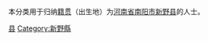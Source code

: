 {{Catnav|頁面分類|各種主題的頁面分類|依中国各省来作的分类|各地中国人|河南人|南阳人}}
{{Catnav|頁面分類|人物|各國人物|中国人|各地中国人|河南人|南阳人}}

本分类用于归纳[[籍贯|籍贯]]（出生地）为[[河南省|河南省]][[南阳市|南阳市]][[新野县|新野县]]的人士。

[[Category:南阳人|县]]
[[Category:新野縣|Category:新野縣]]
